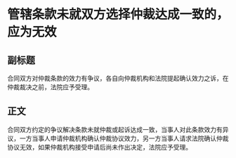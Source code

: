 # 管辖条款未就双方选择仲裁达成一致的，应为无效
## 副标题
合同双方对仲裁条款的效力有争议，各自向仲裁机构和法院提起确认效力之诉，在仲裁裁决之前，法院应予受理。
## 正文
合同双方约定的争议解决条款未就仲裁或起诉达成一致，当事人对此条款效力有异议，一方当事人申请仲裁机构确认仲裁协议效力，另一方当事人请求法院确认仲裁协议无效，如果仲裁机构接受申请后尚未作出决定，法院应予受理。